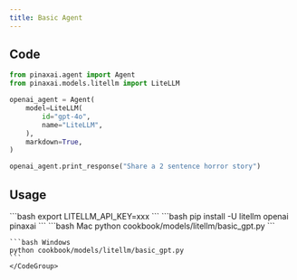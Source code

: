```yaml
---
title: Basic Agent
---
```


## Code

```python cookbook/models/litellm/basic_gpt.py
from pinaxai.agent import Agent
from pinaxai.models.litellm import LiteLLM

openai_agent = Agent(
    model=LiteLLM(
        id="gpt-4o",
        name="LiteLLM",
    ),
    markdown=True,
)

openai_agent.print_response("Share a 2 sentence horror story")
```

## Usage

<Steps>
  <Snippet file="create-venv-step.mdx" />

  <Step title="Set your API key">
    ```bash
    export LITELLM_API_KEY=xxx
    ```
  </Step>

  <Step title="Install libraries">
    ```bash
    pip install -U litellm openai pinaxai
    ```
  </Step>

  <Step title="Run Agent">
    <CodeGroup>
    ```bash Mac
    python cookbook/models/litellm/basic_gpt.py
    ```

    ```bash Windows
    python cookbook/models/litellm/basic_gpt.py
    ```
    </CodeGroup>
  </Step>
</Steps>